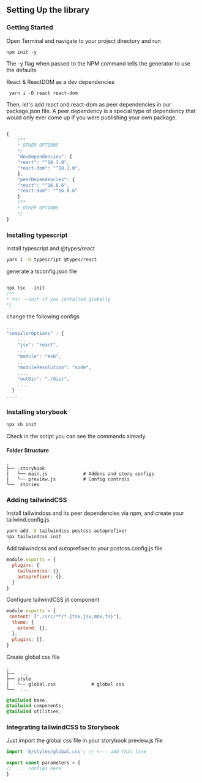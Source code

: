 ## Setting Up the library
### Getting Started

Open Terminal and navigate to your project directory and run

```shell
npm init -y
```
The -y flag when passed to the NPM command tells the generator to use the defaults

React & ReactDOM as a dev dependencies 

```shell
 yarn i -D react react-dom
```

Then, let's add react and react-dom as peer dependencies in our package.json file.
A peer dependency is a special type of dependency that would only ever come up if you were publishing your own package. 

```javascript

{
    /** 
    * OTHER OPTIONS
    */
    "devDependencies": {
    "react": "^18.1.0",
    "react-dom": "^18.1.0",
    },
    "peerDependencies": {
    "react": "^16.8.6",
    "react-dom": "^16.8.6"
    }
    /** 
    * OTHER OPTIONS
    */
}

```

### Installing typescript

install typescript and @types/react 

```bash
yarn i -D typescript @types/react

```
generate a tsconfig.json file 

```javascript

npx tsc --init 
/** 
* tsc --init if you installed globally
*/
```

change the following configs 

```javascript
...
"compilerOptions" : {
    ...
    "jsx": "react",
    ...
    "module": "es6",
    ...
    "moduleResolution": "node",
    ....
    "outDir": "./dist",
    ....
  }
....

```

### Installing storybook

```bash
npx sb init
```

Check in the script you can see the commands already.

#### Folder Structure

```
.
├── .storybook 
|   └── main.js             # Addons and story configs
|   └── preview.js          # Config controls  
└──  stories 

```

### Adding tailwindCSS

Install tailwindcss and its peer dependencies via npm, and create your tailwind.config.js.

```bash
yarn add -D tailwindcss postcss autoprefixer
npx tailwindcss init
```

Add tailwindcss and autoprefixer to your postcss.config.js file

```javascript
module.exports = {
  plugins: {
    tailwindcss: {},  
    autoprefixer: {},
  }
}
```
Configure tailwindCSS jit component

```javascript
module.exports = {
 content: ["./src/**/*.{tsx,jsx,mdx,ts}"],
  theme: {
    extend: {},
  },
  plugins: [],
}
```

Create global css file

```
.
├──  ...
├── style 
|   └── global.css             # global css
└──  ... 

```

```css
@tailwind base;
@tailwind components;
@tailwind utilities;
```

### Integrating tailwindCSS to Storybook

Just import the global css file in your storybook preview.js file

```javascript
import '@/styles/global.css'; // <--- add this line

export const parameters = {
//  ... configs here
}
```